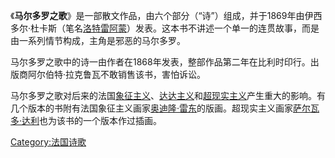 {{dead end|time=2013-05-15T06:18:50+00:00}}
{{unreferenced|time=2013-05-15T06:18:50+00:00}}
《'''马尔多罗之歌'''》是一部散文作品，由六个部分（“诗”）组成，并于1869年由伊西多尔·杜卡斯（笔名[[洛特雷阿蒙|洛特雷阿蒙]]）发表。这本书不讲述一个单一的连贯故事，而是由一系列情节构成，主角是邪恶的马尔多罗。

马尔多罗之歌中的诗一由作者在1868年发表，整部作品第二年在比利时印行。出版商阿尔伯特·拉克鲁瓦不敢销售该书，害怕诉讼。

马尔多罗之歌对后来的法国[[象征主义|象征主义]]、[[达达主义|达达主义]]和[[超现实主义|超现实主义]]产生重大的影响。有几个版本的书附有法国象征主义画家[[奥迪隆·雷东|奥迪隆·雷东]]的版画。超现实主义画家[[萨尔瓦多·达利|萨尔瓦多·达利]]也为该书的一个版本作过插画。

{{Authority control}}
[[Category:法国诗歌|Category:法国诗歌]]